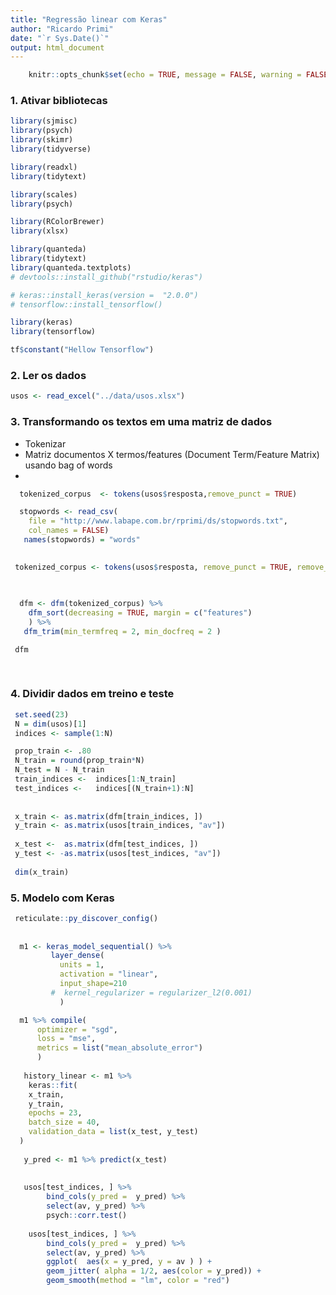 ```yaml
---
title: "Regressão linear com Keras"
author: "Ricardo Primi"
date: "`r Sys.Date()`"
output: html_document
---
```



```r
    knitr::opts_chunk$set(echo = TRUE, message = FALSE, warning = FALSE)

```



### 1. Ativar bibliotecas


```r

library(sjmisc)
library(psych)
library(skimr)
library(tidyverse)

library(readxl)
library(tidytext)

library(scales)
library(psych)

library(RColorBrewer)  
library(xlsx)

library(quanteda)
library(tidytext)
library(quanteda.textplots)
# devtools::install_github("rstudio/keras") 

# keras::install_keras(version =  "2.0.0")
# tensorflow::install_tensorflow() 

library(keras)
library(tensorflow)

tf$constant("Hellow Tensorflow")

```

### 2. Ler os dados
```r
usos <- read_excel("../data/usos.xlsx")

```

### 3. Transformando os textos em uma matriz de dados 

- Tokenizar 
- Matriz documentos X termos/features (Document Term/Feature Matrix) usando bag of words
- 
```r
 
  tokenized_corpus  <- tokens(usos$resposta,remove_punct = TRUE)

  stopwords <- read_csv(
    file = "http://www.labape.com.br/rprimi/ds/stopwords.txt", 
    col_names = FALSE)
   names(stopwords) = "words"
 

 tokenized_corpus <- tokens(usos$resposta, remove_punct = TRUE, remove_numbers = TRUE)
 

  
  dfm <- dfm(tokenized_corpus) %>%
    dfm_sort(decreasing = TRUE, margin = c("features")
    ) %>% 
   dfm_trim(min_termfreq = 2, min_docfreq = 2 ) 

 dfm
  
  
```

### 4. Dividir dados em treino e teste

```r


 set.seed(23)
 N = dim(usos)[1]
 indices <- sample(1:N)  

 prop_train <- .80
 N_train = round(prop_train*N)
 N_test = N - N_train
 train_indices <-  indices[1:N_train] 
 test_indices <-   indices[(N_train+1):N] 
 
 
 x_train <- as.matrix(dfm[train_indices, ])
 y_train <- as.matrix(usos[train_indices, "av"])
    
 x_test <-  as.matrix(dfm[test_indices, ])
 y_test <- -as.matrix(usos[test_indices, "av"]) 
 
 dim(x_train)

```

### 5. Modelo com Keras
```r
 reticulate::py_discover_config()
 
 
  m1 <- keras_model_sequential() %>%
         layer_dense( 
           units = 1,  
           activation = "linear", 
           input_shape=210
         #  kernel_regularizer = regularizer_l2(0.001)
           )

  m1 %>% compile(
      optimizer = "sgd",
      loss = "mse",
      metrics = list("mean_absolute_error")
      )
  
   history_linear <- m1 %>% 
    keras::fit( 
    x_train,
    y_train,
    epochs = 23,
    batch_size = 40,
    validation_data = list(x_test, y_test)
  )
   
   y_pred <- m1 %>% predict(x_test)
   
   
   usos[test_indices, ] %>% 
        bind_cols(y_pred =  y_pred) %>% 
        select(av, y_pred) %>%
        psych::corr.test() 
   
    usos[test_indices, ] %>% 
        bind_cols(y_pred =  y_pred) %>% 
        select(av, y_pred) %>%
        ggplot(  aes(x = y_pred, y = av ) ) +
        geom_jitter( alpha = 1/2, aes(color = y_pred)) +
        geom_smooth(method = "lm", color = "red")
  
    
```

